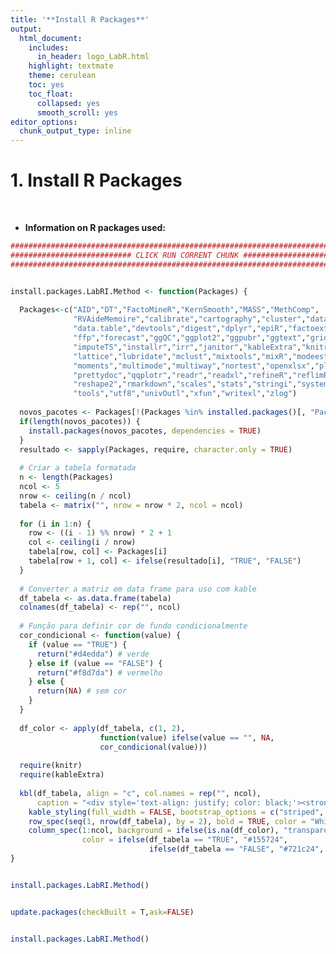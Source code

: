 ---
title: '**Install R Packages**'
output:
  html_document:
    includes:
      in_header: logo_LabR.html
    highlight: textmate
    theme: cerulean
    toc: yes
    toc_float:
      collapsed: yes
      smooth_scroll: yes
editor_options:
  chunk_output_type: inline
---

# 1. Install R Packages 

<br>

* **Information on R packages used:**   

```{r Install R Packages,echo=FALSE,warning=FALSE,message=FALSE}

################################################################################
########################### CLICK RUN CORRENT CHUNK ############################
################################################################################


install.packages.LabRI.Method <- function(Packages) {
  
  Packages<-c("AID","DT","FactoMineR","KernSmooth","MASS","MethComp",
              "RVAideMemoire","calibrate","cartography","cluster","datawizard",
              "data.table","devtools","digest","dplyr","epiR","factoextra",
              "ffp","forecast","ggQC","ggplot2","ggpubr","ggtext","grid","gt",
              "imputeTS","installr","irr","janitor","kableExtra","knitr",
              "lattice","lubridate","mclust","mixtools","mixR","modeest",
              "moments","multimode","multiway","nortest","openxlsx","plotly",
              "prettydoc","qqplotr","readr","readxl","refineR","reflimR",
              "reshape2","rmarkdown","scales","stats","stringi","systemfonts",
              "tools","utf8","univOutl","xfun","writexl","zlog")
  
  novos_pacotes <- Packages[!(Packages %in% installed.packages()[, "Package"])]
  if(length(novos_pacotes)) {
    install.packages(novos_pacotes, dependencies = TRUE)
  }
  resultado <- sapply(Packages, require, character.only = TRUE)
  
  # Criar a tabela formatada
  n <- length(Packages)
  ncol <- 5
  nrow <- ceiling(n / ncol)
  tabela <- matrix("", nrow = nrow * 2, ncol = ncol)
  
  for (i in 1:n) {
    row <- ((i - 1) %% nrow) * 2 + 1
    col <- ceiling(i / nrow)
    tabela[row, col] <- Packages[i]
    tabela[row + 1, col] <- ifelse(resultado[i], "TRUE", "FALSE")
  }
  
  # Converter a matriz em data frame para uso com kable
  df_tabela <- as.data.frame(tabela)
  colnames(df_tabela) <- rep("", ncol)
  
  # Função para definir cor de fundo condicionalmente
  cor_condicional <- function(value) {
    if (value == "TRUE") {
      return("#d4edda") # verde
    } else if (value == "FALSE") {
      return("#f8d7da") # vermelho
    } else {
      return(NA) # sem cor
    }
  }
  
  df_color <- apply(df_tabela, c(1, 2), 
                    function(value) ifelse(value == "", NA, 
                    cor_condicional(value)))
  
  require(knitr)
  require(kableExtra)
  
  kbl(df_tabela, align = "c", col.names = rep("", ncol), 
      caption = "<div style='text-align: justify; color: black;'><strong>R Package Status</strong></div>") %>%
    kable_styling(full_width = FALSE, bootstrap_options = c("striped", "hover", "condensed", "responsive")) %>%
    row_spec(seq(1, nrow(df_tabela), by = 2), bold = TRUE, color = "White", background = "#1976d2") %>%
    column_spec(1:ncol, background = ifelse(is.na(df_color), "transparent", df_color), 
                color = ifelse(df_tabela == "TRUE", "#155724", 
                               ifelse(df_tabela == "FALSE", "#721c24", "black")))
}


install.packages.LabRI.Method()


update.packages(checkBuilt = T,ask=FALSE) 


install.packages.LabRI.Method()
```
